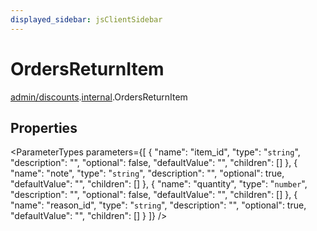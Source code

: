 ```yaml
---
displayed_sidebar: jsClientSidebar
---
```



# OrdersReturnItem

[admin/discounts](../../modules/admin_discounts.mdx).[internal](../../admin_discounts/modules/admin_discounts.internal.mdx).OrdersReturnItem

## Properties

<ParameterTypes parameters={[
  {
    "name": "item_id",
    "type": "`string`",
    "description": "",
    "optional": false,
    "defaultValue": "",
    "children": []
  },
  {
    "name": "note",
    "type": "`string`",
    "description": "",
    "optional": true,
    "defaultValue": "",
    "children": []
  },
  {
    "name": "quantity",
    "type": "`number`",
    "description": "",
    "optional": false,
    "defaultValue": "",
    "children": []
  },
  {
    "name": "reason_id",
    "type": "`string`",
    "description": "",
    "optional": true,
    "defaultValue": "",
    "children": []
  }
]} />
